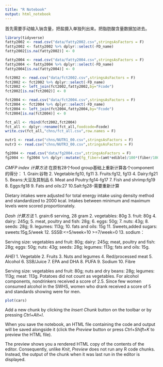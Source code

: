 ```yaml
---
title: "R Notebook"
output: html_notebook
---
```


首先需要手动输入钠含量，把盐摄入单独列出来。把脂肪酸含量数据加进去。

```r
library(tidyverse)
fatty2002 <- read.csv("data/fatty2002.csv",stringsAsFactors = F)
fatty2002 <- fatty2002 %>% dplyr::select(-FD_name)
fatty2002[is.na(fatty2002)] <- 0

fatty2004 <- read.csv("data/fatty2004.csv",stringsAsFactors = F)
fatty2004 <- fatty2004 %>% dplyr::select(-FD_name)
fatty2004[is.na(fatty2004)] <- 0

fct2002 <- read.csv("data/fct2002.csv",stringsAsFactors = F)
fct2002 <- fct2002 %>% dplyr::select(-FD_name)
fct2002 <- left_join(fct2002,fatty2002,by="Fcode")
fct2002[is.na(fct2002)] <- 0

fct2004 <- read.csv("data/fct2004.csv",stringsAsFactors = F)
fct2004 <- fct2004 %>% dplyr::select(-FD_name)
fct2004 <- left_join(fct2004,fatty2004,by="Fcode")
fct2004[is.na(fct2004)] <- 0

fct_all <- rbind(fct2002,fct2004)
fct_all <- dplyr::rename(fct_all,foodcode=Fcode)
write.csv(fct_all,"chns/fct_all.csv",row.names = F)
```


```r
nutr1 <- read.csv("chns/NUTR1_00.csv",stringsAsFactors = F)
nutr3 <- read.csv("chns/NUTR3_00.csv",stringsAsFactors = F)
```



```r
fg2004 <- read.csv("data/fg2004.csv",stringsAsFactors = F)
fg2004 <- fg2004 %>% dplyr::mutate(fg_fiber=(amt*edible)/100*(fiber/100),fg_na=(amt*edible)/100*(sodium/100),fg_pufa=(amt*edible)/100*(PUFA/100),fg_n3=(amt*edible)/100*((EPA+DHA)*Total/100))
```

*CMFP index 计算方法*
在原有28个food group基础上重新计算各个component的得分：
1. Grain:谷物
2. Vegetable:fg10, fg11
3. Fruits:fg12, fg13
4. Dairy:fg21
5. Beans:大豆及其制品
6. Meat and Poutry:fg14-fg17
7. Fish and shrimp:fg19
8. Eggs:fg18
9. Fats and oils:27
10.Salt:fg28-需要重新计算

Dietary intakes were adjusted for total energy intake using density method and standardized to 2000 kcal. Intakes between minimum and maximum levels were scored proportionately.

*Dash 计算方法*
1. grain:6 serving, 28 gram
2. vegetables: 80g
3. fruit: 80g
4. dairy: 245g; 
5. meat, poultry and fish: 28g; 
6. eggs: 50g; 
7. nuts: 43g; 
8. seeds: 28g; 
9. legumes: 113g; 
10. fats and oils: 15g
11. Sweets,added sugars: sweets:15g,5/week
12. SSSB:<=5/week=10 >=7/week=0
13. sodium：

Serving size: vegetables and fruit: 80g; dairy: 245g; meat, poultry and fish: 28g; eggs: 50g; nuts: 43g; seeds: 28g; legumes: 113g; fats and oils: 15g.  

*AHEI*
1. Vegetable
2. Fruits
3. Nuts and legumes
4. Red/processed meat
5. Alcohol
6. SSB/Juice
7. EPA and DHA
8. PUFA
9. Sodium
10. Fibre

Serving size: vegetables and fruit: 80g; nuts and dry beans: 28g; legumes: 113g; meat: 113g. Potatoes did not count as vegetables. For alcohol components, nondrinkers received a score of 2.5. Since few women consumed alcohol in the SWHS, women who drank received a score of 5 and standards showing were for men.

```r
plot(cars)
```

Add a new chunk by clicking the *Insert Chunk* button on the toolbar or by pressing *Ctrl+Alt+I*.

When you save the notebook, an HTML file containing the code and output will be saved alongside it (click the *Preview* button or press *Ctrl+Shift+K* to preview the HTML file).

The preview shows you a rendered HTML copy of the contents of the editor. Consequently, unlike *Knit*, *Preview* does not run any R code chunks. Instead, the output of the chunk when it was last run in the editor is displayed.
